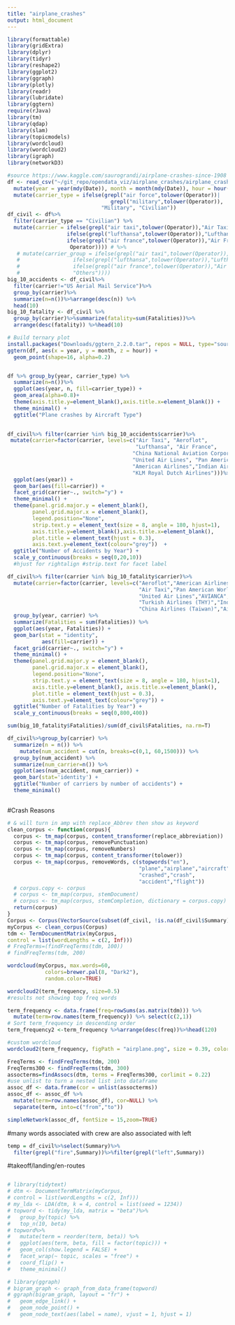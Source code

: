 ```yaml
---
title: "airplane_crashes"
output: html_document
---
```


```r
library(formattable)
library(gridExtra)
library(dplyr)
library(tidyr)
library(reshape2)
library(ggplot2)
library(ggraph)
library(plotly)
library(readr)
library(lubridate)
library(ggtern)
require(rJava)
library(tm)
library(qdap)
library(slam)
library(topicmodels)
library(wordcloud)
library(wordcloud2)
library(igraph)
library(networkD3)
```


```r
#source https://www.kaggle.com/saurograndi/airplane-crashes-since-1908
df <- read_csv("~/git_repo/opendata_viz/airplane_crashes/airplane_crashes.csv") %>%
  mutate(year = year(mdy(Date)), month = month(mdy(Date)), hour = hour(hm(Time))) %>%
  mutate(carrier_type = ifelse(grepl("air force",tolower(Operator))|
                                 grepl("military",tolower(Operator)),
                              "Military", "Civilian")) 
df_civil <- df%>% 
  filter(carrier_type == "Civilian") %>%
  mutate(carrier = ifelse(grepl("air taxi",tolower(Operator)),"Air Taxi",
                   ifelse(grepl("lufthansa",tolower(Operator)),"Lufthansa",
                   ifelse(grepl("air france",tolower(Operator)),"Air France",
                    Operator)))) # %>%
   # mutate(carrier_group = ifelse(grepl("air taxi",tolower(Operator)),"Air Taxi",
   #                 ifelse(grepl("lufthansa",tolower(Operator)),"Lufthansa",
   #                 ifelse(grepl("air france",tolower(Operator)),"Air France",
   #                 "Others"))))
big_10_accidents <- df_civil%>%
  filter(carrier!="US Aerial Mail Service")%>%
  group_by(carrier)%>%
  summarize(n=n())%>%arrange(desc(n)) %>%
  head(10)
big_10_fatality <- df_civil %>%
  group_by(carrier)%>%summarize(fatality=sum(Fatalities))%>%
  arrange(desc(fatality)) %>%head(10)
```

```r
# Build ternary plot
install.packages("Downloads/ggtern_2.2.0.tar", repos = NULL, type="source")
ggtern(df, aes(x = year, y = month, z = hour)) +
  geom_point(shape=16, alpha=0.2)
```

```r
```

```r
df %>% group_by(year, carrier_type) %>%
  summarize(n=n())%>%
  ggplot(aes(year, n, fill=carrier_type)) + 
  geom_area(alpha=0.8)+ 
  theme(axis.title.y=element_blank(),axis.title.x=element_blank()) +
  theme_minimal() + 
  ggtitle("Plane crashes by Aircraft Type") 
    
```
```r
df_civil%>% filter(carrier %in% big_10_accidents$carrier)%>% 
 mutate(carrier=factor(carrier, levels=c("Air Taxi", "Aeroflot",
                                         "Lufthansa", "Air France",
                                        "China National Aviation Corporation",
                                        "United Air Lines", "Pan American World Airways",
                                        "American Airlines","Indian Airlines",
                                        "KLM Royal Dutch Airlines")))%>%
  ggplot(aes(year)) +
  geom_bar(aes(fill=carrier)) +
  facet_grid(carrier~., switch="y") +
  theme_minimal() +
  theme(panel.grid.major.y = element_blank(), 
        panel.grid.major.x = element_blank(),
        legend.position="None",
        strip.text.y = element_text(size = 8, angle = 180, hjust=1),
        axis.title.y=element_blank(),axis.title.x=element_blank(),
        plot.title = element_text(hjust = 0.3),
        axis.text.y=element_text(colour="grey"))  +
  ggtitle("Number of Accidents by Year") +
  scale_y_continuous(breaks = seq(0,20,10)) 
  #hjust for rightalign #strip.text for facet label
```
```r
df_civil%>% filter(carrier %in% big_10_fatality$carrier)%>%
  mutate(carrier=factor(carrier, levels=c("Aeroflot","American Airlines",
                                          "Air Taxi","Pan American World Airways",
                                          "United Air Lines","AVIANCA",
                                          "Turkish Airlines (THY)","Indian Airlines",
                                          "China Airlines (Taiwan)","Air India")))%>%
  group_by(year, carrier) %>%
  summarize(Fatalities = sum(Fatalities)) %>%
  ggplot(aes(year, Fatalities)) +
  geom_bar(stat = "identity", 
           aes(fill=carrier)) +
  facet_grid(carrier~., switch="y") +
  theme_minimal() +
  theme(panel.grid.major.y = element_blank(), 
        panel.grid.major.x = element_blank(),
        legend.position="None",
        strip.text.y = element_text(size = 8, angle = 180, hjust=1),
        axis.title.y=element_blank(), axis.title.x=element_blank(),
        plot.title = element_text(hjust = 0.3),
        axis.text.y=element_text(colour="grey")) +
  ggtitle("Number of Fatalities by Year") +
  scale_y_continuous(breaks = seq(0,800,400))
```

```r
sum(big_10_fatality$Fatalities)/sum(df_civil$Fatalities, na.rm=T)
```

```r
df_civil%>%group_by(carrier) %>% 
  summarize(n = n()) %>%
    mutate(num_accident = cut(n, breaks=c(0,1, 60,1500))) %>%
  group_by(num_accident) %>%
  summarize(num_carrier=n()) %>%
  ggplot(aes(num_accident, num_carrier)) + 
  geom_bar(stat='identity') + 
  ggtitle("Number of carriers by number of accidents") +
  theme_minimal()
  
```
#Crash Reasons
```r
# & will turn in amp with replace_Abbrev then show as keyword
clean_corpus <- function(corpus){
  corpus <- tm_map(corpus, content_transformer(replace_abbreviation))
  corpus <- tm_map(corpus, removePunctuation)
  corpus <- tm_map(corpus, removeNumbers)
  corpus <- tm_map(corpus, content_transformer(tolower))
  corpus <- tm_map(corpus, removeWords, c(stopwords("en"), 
                                          "plane","airplane","aircraft",
                                          "crashed","crash",
                                          "accident","flight"))
  # corpus.copy <- corpus
  # corpus <- tm_map(corpus, stemDocument)
  # corpus <- tm_map(corpus, stemCompletion, dictionary = corpus.copy)
  return(corpus)
}
Corpus <- Corpus(VectorSource(subset(df_civil, !is.na(df_civil$Summary))$Summary))
myCorpus <- clean_corpus(Corpus)
tdm <- TermDocumentMatrix(myCorpus,
control = list(wordLengths = c(2, Inf)))
# FreqTerms=(findFreqTerms(tdm, 100))
# findFreqTerms(tdm, 200)
```
```r
wordcloud(myCorpus, max.words=60,
            colors=brewer.pal(8, "Dark2"),
            random.color=TRUE)
```
```r
wordcloud2(term_frequency, size=0.5)
#results not showing top freq words
```

```r
term_frequency <- data.frame(freq=rowSums(as.matrix(tdm))) %>%
  mutate(term=row.names(term_frequency)) %>% select(c(2,1))
# Sort term_frequency in descending order
term_frequency2 <-term_frequency %>%arrange(desc(freq))%>%head(120)
```


```r
#custom wordcloud
wordcloud2(term_frequency, figPath = "airplane.png", size = 0.39, color = "skyblue")
```


```r
FreqTerms <- findFreqTerms(tdm, 200)
FreqTerms300 <- findFreqTerms(tdm, 300)
assocterms=findAssocs(dtm, terms = FreqTerms300, corlimit = 0.22)
#use unlist to turn a nested list into dataframe
assoc_df <- data.frame(cor = unlist(assocterms))
assoc_df <- assoc_df %>%
  mutate(term=row.names(assoc_df), cor=NULL) %>%
  separate(term, into=c("from","to")) 
```

```r
simpleNetwork(assoc_df, fontSize = 15,zoom=TRUE)
```

#many words associated with crew are also associated with left
```r
temp = df_civil%>%select(Summary)%>%
  filter(grepl("fire",Summary))%>%filter(grepl("left",Summary))
```

#takeoff/landing/en-routes
```r
```



```r
# library(tidytext)
# dtm <- DocumentTermMatrix(myCorpus,
# control = list(wordLengths = c(2, Inf)))
# my_lda <- LDA(dtm, k = 4, control = list(seed = 1234))
# topword <- tidy(my_lda, matrix = "beta")%>%
#   group_by(topic) %>%
#   top_n(10, beta)  
# topword%>%
#   mutate(term = reorder(term, beta)) %>%
#   ggplot(aes(term, beta, fill = factor(topic))) +
#   geom_col(show.legend = FALSE) +
#   facet_wrap(~ topic, scales = "free") +
#   coord_flip() + 
#   theme_minimal()
```

```r
# library(ggraph)
# bigram_graph <- graph_from_data_frame(topword)
# ggraph(bigram_graph, layout = "fr") +
#   geom_edge_link() +
#   geom_node_point() +
#   geom_node_text(aes(label = name), vjust = 1, hjust = 1)
```

